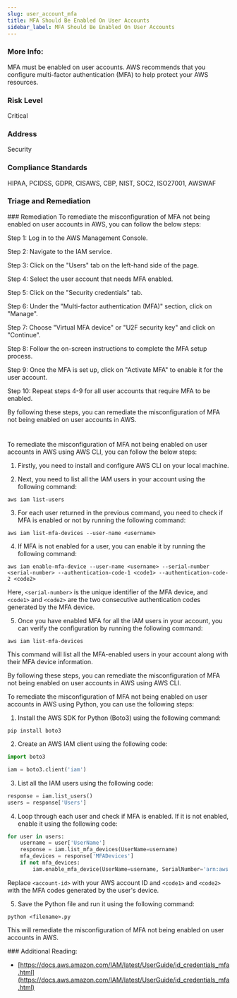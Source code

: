 ```yaml
---
slug: user_account_mfa
title: MFA Should Be Enabled On User Accounts
sidebar_label: MFA Should Be Enabled On User Accounts
---
```


### More Info:

MFA must be enabled on user accounts. AWS recommends that you configure multi-factor authentication (MFA) to help protect your AWS resources.

### Risk Level

Critical

### Address

Security

### Compliance Standards

HIPAA, PCIDSS, GDPR, CISAWS, CBP, NIST, SOC2, ISO27001, AWSWAF


### Triage and Remediation
<Tabs>
<Tab title='Remediation'>
### Remediation

<AccordionGroup>
<Accordion title='Using Console' defaultOpen='true'>
To remediate the misconfiguration of MFA not being enabled on user accounts in AWS, you can follow the below steps:

Step 1: Log in to the AWS Management Console.

Step 2: Navigate to the IAM service.

Step 3: Click on the "Users" tab on the left-hand side of the page.

Step 4: Select the user account that needs MFA enabled.

Step 5: Click on the "Security credentials" tab.

Step 6: Under the "Multi-factor authentication (MFA)" section, click on "Manage".

Step 7: Choose "Virtual MFA device" or "U2F security key" and click on "Continue".

Step 8: Follow the on-screen instructions to complete the MFA setup process.

Step 9: Once the MFA is set up, click on "Activate MFA" to enable it for the user account.

Step 10: Repeat steps 4-9 for all user accounts that require MFA to be enabled.

By following these steps, you can remediate the misconfiguration of MFA not being enabled on user accounts in AWS.

#
</Accordion>

<Accordion title='Using CLI'>
To remediate the misconfiguration of MFA not being enabled on user accounts in AWS using AWS CLI, you can follow the below steps:

1. Firstly, you need to install and configure AWS CLI on your local machine.

2. Next, you need to list all the IAM users in your account using the following command:

```
aws iam list-users
```

3. For each user returned in the previous command, you need to check if MFA is enabled or not by running the following command:

```
aws iam list-mfa-devices --user-name <username>
```

4. If MFA is not enabled for a user, you can enable it by running the following command:

```
aws iam enable-mfa-device --user-name <username> --serial-number <serial-number> --authentication-code-1 <code1> --authentication-code-2 <code2>
```

Here, `<serial-number>` is the unique identifier of the MFA device, and `<code1>` and `<code2>` are the two consecutive authentication codes generated by the MFA device.

5. Once you have enabled MFA for all the IAM users in your account, you can verify the configuration by running the following command:

```
aws iam list-mfa-devices
```

This command will list all the MFA-enabled users in your account along with their MFA device information.

By following these steps, you can remediate the misconfiguration of MFA not being enabled on user accounts in AWS using AWS CLI.
</Accordion>

<Accordion title='Using Python'>
To remediate the misconfiguration of MFA not being enabled on user accounts in AWS using Python, you can use the following steps:

1. Install the AWS SDK for Python (Boto3) using the following command:

```
pip install boto3
```

2. Create an AWS IAM client using the following code:

```python
import boto3

iam = boto3.client('iam')
```

3. List all the IAM users using the following code:

```python
response = iam.list_users()
users = response['Users']
```

4. Loop through each user and check if MFA is enabled. If it is not enabled, enable it using the following code:

```python
for user in users:
    username = user['UserName']
    response = iam.list_mfa_devices(UserName=username)
    mfa_devices = response['MFADevices']
    if not mfa_devices:
        iam.enable_mfa_device(UserName=username, SerialNumber='arn:aws:iam::<account-id>:mfa/'+username, AuthenticationCode1='<code1>', AuthenticationCode2='<code2>')
```

Replace `<account-id>` with your AWS account ID and `<code1>` and `<code2>` with the MFA codes generated by the user's device.

5. Save the Python file and run it using the following command:

```
python <filename>.py
```

This will remediate the misconfiguration of MFA not being enabled on user accounts in AWS.
</Accordion>

</AccordionGroup>
</Tab>
</Tabs>
### Additional Reading:

- [https://docs.aws.amazon.com/IAM/latest/UserGuide/id_credentials_mfa.html](https://docs.aws.amazon.com/IAM/latest/UserGuide/id_credentials_mfa.html) 

